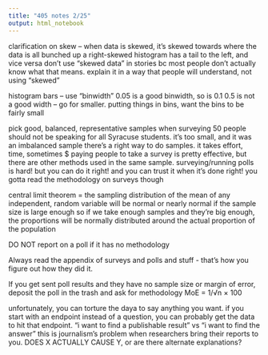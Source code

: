 ```yaml
---
title: "405 notes 2/25"
output: html_notebook
---
```


clarification on skew -- when data is skewed, it's skewed towards where the data is all bunched up 
  a right-skewed histogram has a tail to the left, and vice versa 
  don't use "skewed data" in stories bc most people don't actually know what that means. 
    explain it in a way that people will understand, not using "skewed" 

histogram bars -- use "binwidth" 
  0.05 is a good binwidth, so is 0.1
  0.5 is not a good width -- go for smaller. 
  putting things in bins, want the bins to be fairly small

pick good, balanced, representative samples when surveying 
  50 people should not be speaking for all Syracuse students. it's too small, and it was an imbalanced sample 
  there's a right way to do samples. it takes effort, time, sometimes $
  paying people to take a survey is pretty effective, but there are other methods used in the same sample. 
  surveying/running polls is hard! but you can do it right! and you can trust it when it's done right!
  you gotta read the methodology on surveys though 

central limit theorem = the sampling distribution of the mean of any independent, random variable will be normal or nearly normal if the sample size is large enough
  so if we take enough samples and they're big enough, the proportions will be normally distributed around    the actual proportion of the population

DO NOT report on a poll if it has no methodology 

Always read the appendix of surveys and polls and stuff - that's how you figure out how they did it. 

If you get sent poll results and they have no sample size or margin of error, deposit the poll in the trash and ask for methodology 
MoE = 1/√n × 100


unfortunately, you can torture the daya to say anything you want. if you start with an endpoint instead of a question, you can probably get the data to hit that endpoint. "i want to find a publishable result" vs "i want to find the answer" this is journalism's problem when researchers bring their reports to you. DOES X ACTUALLY CAUSE Y, or are there alternate explanations? 








